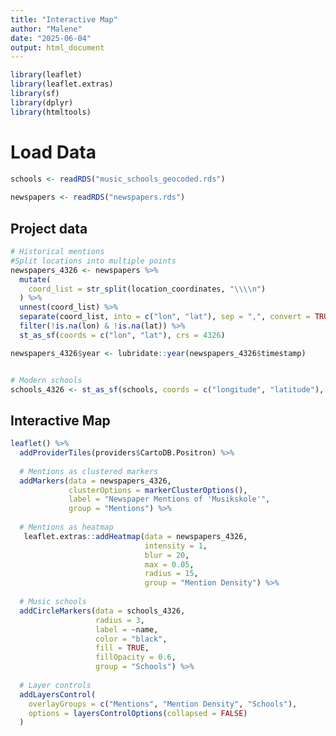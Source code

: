---
title: "Interactive Map"
author: "Malene"
date: "2025-06-04"
output: html_document
---

```{r setup, include=FALSE}
library(leaflet)
library(leaflet.extras)
library(sf)
library(dplyr)
library(htmltools)
```

# Load Data

```{r}
schools <- readRDS("music_schools_geocoded.rds")
  
newspapers <- readRDS("newspapers.rds")
```

## Project data

```{r}
# Historical mentions
#Split locations into multiple points
newspapers_4326 <- newspapers %>%
  mutate(
    coord_list = str_split(location_coordinates, "\\\\n")
  ) %>%
  unnest(coord_list) %>%
  separate(coord_list, into = c("lon", "lat"), sep = ",", convert = TRUE) %>%
  filter(!is.na(lon) & !is.na(lat)) %>%
  st_as_sf(coords = c("lon", "lat"), crs = 4326)

newspapers_4326$year <- lubridate::year(newspapers_4326$timestamp)


# Modern schools
schools_4326 <- st_as_sf(schools, coords = c("longitude", "latitude"), crs = 4326)
```

## Interactive Map
```{r}
leaflet() %>%
  addProviderTiles(providers$CartoDB.Positron) %>%
  
  # Mentions as clustered markers
  addMarkers(data = newspapers_4326,
             clusterOptions = markerClusterOptions(),
             label = "Newspaper Mentions of 'Musikskole'",
             group = "Mentions") %>%
  
  # Mentions as heatmap
   leaflet.extras::addHeatmap(data = newspapers_4326, 
                              intensity = 1, 
                              blur = 20, 
                              max = 0.05,
                              radius = 15, 
                              group = "Mention Density") %>%
  
  # Music schools
  addCircleMarkers(data = schools_4326,
                   radius = 3,
                   label = ~name,
                   color = "black",
                   fill = TRUE,
                   fillOpacity = 0.6,
                   group = "Schools") %>%
  
  # Layer controls
  addLayersControl(
    overlayGroups = c("Mentions", "Mention Density", "Schools"),
    options = layersControlOptions(collapsed = FALSE)
  )

```








